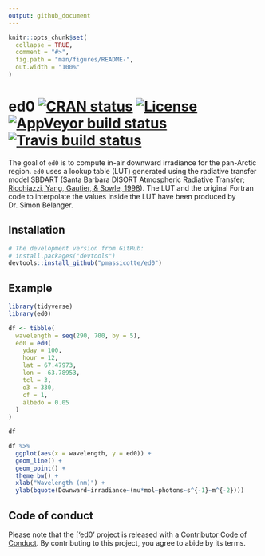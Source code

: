 ```yaml
---
output: github_document
---
```


```r
knitr::opts_chunk$set(
  collapse = TRUE,
  comment = "#>",
  fig.path = "man/figures/README-",
  out.width = "100%"
)
```
# ed0 [![CRAN status](https://www.r-pkg.org/badges/version/ed0)](https://cran.r-project.org/package=ed0) [![License](https://eddelbuettel.github.io/badges/GPL2+.svg)](http://www.gnu.org/licenses/gpl-2.0.html) [![AppVeyor build status](https://ci.appveyor.com/api/projects/status/github/PMassicotte/ed0?branch=master&svg=true)](https://ci.appveyor.com/project/PMassicotte/ed0) [![Travis build status](https://travis-ci.org/PMassicotte/ed0.svg?branch=master)](https://travis-ci.org/PMassicotte/ed0)

The goal of `ed0` is to compute in-air downward irradiance for the pan-Arctic region. `ed0` uses a lookup table (LUT) generated using the radiative transfer model SBDART (Santa Barbara DISORT Atmospheric Radiative Transfer; [Ricchiazzi, Yang, Gautier, & Sowle, 1998](https://journals.ametsoc.org/doi/abs/10.1175/1520-0477%281998%29079%3C2101%3ASARATS%3E2.0.CO%3B2)). The LUT and the original Fortran code to interpolate the values inside the LUT have been produced by Dr. Simon Bélanger.

## Installation

```r
# The development version from GitHub:
# install.packages("devtools")
devtools::install_github("pmassicotte/ed0")
```

## Example

```r
library(tidyverse)
library(ed0)

df <- tibble(
  wavelength = seq(290, 700, by = 5),
  ed0 = ed0(
    yday = 100,
    hour = 12,
    lat = 67.47973,
    lon = -63.78953,
    tcl = 3,
    o3 = 330,
    cf = 1,
    albedo = 0.05
  )
)

df

df %>% 
  ggplot(aes(x = wavelength, y = ed0)) +
  geom_line() +
  geom_point() +
  theme_bw() + 
  xlab("Wavelength (nm)") +
  ylab(bquote(Downward~irradiance~(mu*mol~photons~s^{-1}~m^{-2})))

```

## Code of conduct

Please note that the ['ed0' project is released with a [Contributor Code of Conduct](CODE_OF_CONDUCT.md). By contributing to this project, you agree to abide by its terms.
